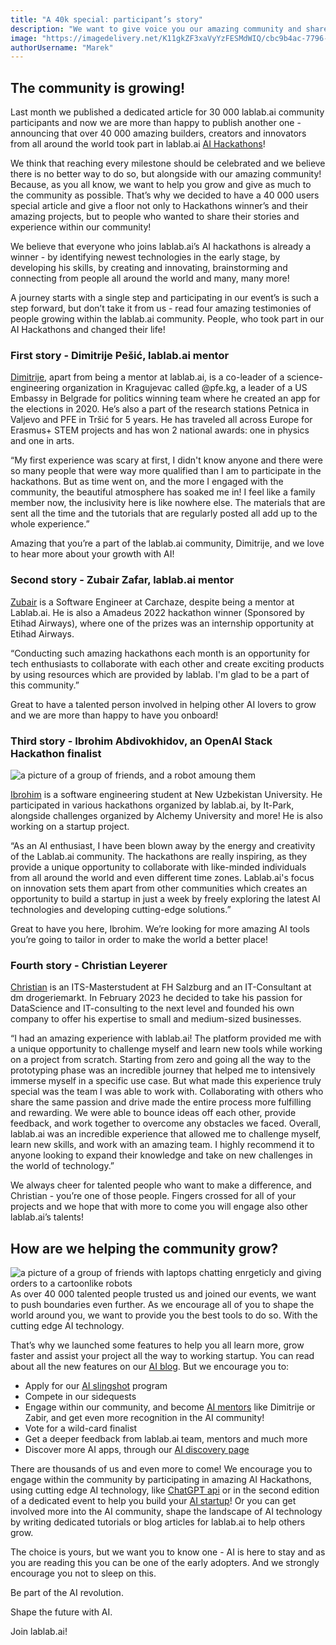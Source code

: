 ```yaml
---
title: "A 40k special: participant’s story"
description: "We want to give voice you our amazing community and share their experience and thoughts"
image: "https://imagedelivery.net/K11gkZF3xaVyYzFESMdWIQ/cbc9b4ac-7796-494d-a7bf-fcbf27f16e00/full"
authorUsername: "Marek"
---
```


## The community is growing!

Last month we published a dedicated article for 30 000 lablab.ai community participants and now we are more than happy to publish another one - announcing that over 40 000 amazing builders, creators and innovators from all around the world took part in lablab.ai [AI Hackathons](https://lablab.ai/event)!

We think that reaching every milestone should be celebrated and we believe there is no better way to do so, but alongside with our amazing community! Because, as you all know, we want to help you grow and give as much to the community as possible. That’s why we decided to have a 40 000 users special article and give a floor not only to Hackathons winner’s and their amazing projects, but to people who wanted to share their stories and experience within our community!

We believe that everyone who joins lablab.ai’s AI hackathons is already a winner - by identifying newest technologies in the early stage, by developing his skills, by creating and innovating, brainstorming and connecting from people all around the world and many, many more!

A journey starts with a single step and participating in our event’s is such a step forward, but don’t take it from us - read four amazing testimonies of people growing within the lablab.ai community. People, who took part in our AI Hackathons and changed their life!


### First story - Dimitrije Pešić, lablab.ai mentor

[Dimitrije](https://lablab.ai/u/@dimitrije_pei963), apart from being a mentor at lablab.ai, is a co-leader of a science-engineering organization in Kragujevac called @pfe.kg, a leader of a US Embassy in Belgrade for politics winning team where he created an app for the elections in 2020. He’s also a part of the research stations Petnica in Valjevo and PFE in Tršić for 5 years. He has traveled all across Europe for Erasmus+ STEM projects and has won 2 national awards: one in physics and one in arts.

“My first experience was scary at first, I didn't know anyone and there were so many people that were way more qualified than I am to participate in the hackathons. But as time went on, and the more I engaged with the community, the beautiful atmosphere has soaked me in! I feel like a family member now, the inclusivity here is like nowhere else. The materials that are sent all the time and the tutorials that are regularly posted all add up to the whole experience.”

Amazing that you’re a part of the lablab.ai community, Dimitrije, and we love to hear more about your growth with AI!


### Second story - Zubair Zafar, lablab.ai mentor

[Zubair](https://lablab.ai/u/@zubair_zafar850) is a Software Engineer at Carchaze, despite being a mentor at Lablab.ai. He is also a Amadeus 2022 hackathon winner (Sponsored by Etihad Airways), where one of the prizes was an internship opportunity at Etihad Airways.

“Conducting such amazing hackathons each month is an opportunity for tech enthusiasts to collaborate with each other and create exciting products by using resources which are provided by lablab. I'm glad to be a part of this community.”

Great to have a talented person involved in helping other AI lovers to grow and we are more than happy to have you onboard!


### Third story - Ibrohim Abdivokhidov, an OpenAI Stack Hackathon finalist 
<Img src="https://imagedelivery.net/K11gkZF3xaVyYzFESMdWIQ/28ee7e9b-8d0c-40de-8ea0-e757ae7d5500/full" alt="a picture of a group of friends, and a robot amoung them" />

[Ibrohim](https://lablab.ai/u/@abdibrokhim) is a software engineering student at New Uzbekistan University. He participated in various hackathons organized by lablab.ai, by It-Park, alongside challenges organized by Alchemy University and more! He is also working on a startup project.

“As an AI enthusiast, I have been blown away by the energy and creativity of the Lablab.ai community. The hackathons are really inspiring, as they provide a unique opportunity to collaborate with like-minded individuals from all around the world and even different time zones. Lablab.ai's focus on innovation sets them apart from other communities which creates an opportunity to build a startup in just a week by freely exploring the latest AI technologies and developing cutting-edge solutions.”

Great to have you here, Ibrohim. We’re looking for more amazing AI tools you’re going to tailor in order to make the world a better place!


### Fourth story - Christian Leyerer

[Christian](https://lablab.ai/u/@CLeyerer) is an ITS-Masterstudent at FH Salzburg and an IT-Consultant at dm drogeriemarkt. In February 2023 he decided to take his passion for DataScience and IT-consulting to the next level and founded his own company to offer his expertise to small and medium-sized businesses.

“I had an amazing experience with lablab.ai! The platform provided me with a unique opportunity to challenge myself and learn new tools while working on a project from scratch. Starting from zero and going all the way to the prototyping phase was an incredible journey that helped me to intensively immerse myself in a specific use case. But what made this experience truly special was the team I was able to work with. Collaborating with others who share the same passion and drive made the entire process more fulfilling and rewarding. We were able to bounce ideas off each other, provide feedback, and work together to overcome any obstacles we faced. Overall, lablab.ai was an incredible experience that allowed me to challenge myself, learn new skills, and work with an amazing team. I highly recommend it to anyone looking to expand their knowledge and take on new challenges in the world of technology.”

We always cheer for talented people who want to make a difference, and Christian - you’re one of those people. Fingers crossed for all of your projects and we hope that with more to come you will engage also other lablab.ai’s talents!


## How are we helping the community grow?
<Img src="https://imagedelivery.net/K11gkZF3xaVyYzFESMdWIQ/df519030-e822-40d5-1a8f-1748518e3700/full" alt="a picture of a group of friends with laptops chatting enrgeticly and giving orders to a cartoonlike robots" />
As over 40 000 talented people trusted us and joined our events, we want to push boundaries even further. As we encourage all of you to shape the world around you, we want to provide you the best tools to do so. With the cutting edge AI technology.

That’s why we launched some features to help you all learn more, grow faster and assist your project all the way to working startup. You can read about all the new features on our [AI blog](https://lablab.ai/blog/were-growing-with-our-community-new-features-on-lablabai). But we encourage you to:

* Apply for our [AI slingshot](https://nextgrid.ai/ai-startup-accelerator/) program
* Compete in our sidequests
* Engage within our community, and become [AI mentors](https://lablab.ai/community-engagement) like Dimitrije or Zabir, and get even more recognition in the AI community!
* Vote for a wild-card finalist
* Get a deeper feedback from lablab.ai team, mentors and much more
* Discover more AI apps, through our [AI discovery page](https://lablab.ai/apps)

There are thousands of us and even more to come! We encourage you to engage within the community by participating in amazing AI Hackathons, using cutting edge AI technology, like [ChatGPT api](https://lablab.ai/event/chatgpt-api-and-whisper-api-global-hackathon) or in the second edition of a dedicated event to help you build your [AI startup](https://lablab.ai/event/ai-startup-hackathon-episode-2)! Or you can get involved more into the AI community, shape the landscape of AI technology by writing dedicated tutorials or blog articles for lablab.ai to help others grow.

The choice is yours, but we want you to know one - AI is here to stay and as you are reading this you can be one of the early adopters. And we strongly encourage you not to sleep on this.

Be part of the AI revolution.

Shape the future with AI.

Join lablab.ai!
